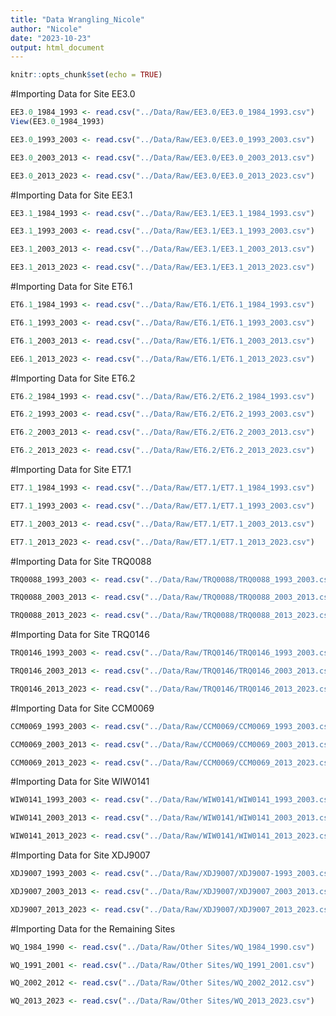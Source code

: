 ```yaml
---
title: "Data Wrangling_Nicole"
author: "Nicole"
date: "2023-10-23"
output: html_document
---
```


```r
knitr::opts_chunk$set(echo = TRUE)
```

#Importing Data for Site EE3.0

```r
EE3.0_1984_1993 <- read.csv("../Data/Raw/EE3.0/EE3.0_1984_1993.csv")
View(EE3.0_1984_1993)

EE3.0_1993_2003 <- read.csv("../Data/Raw/EE3.0/EE3.0_1993_2003.csv")

EE3.0_2003_2013 <- read.csv("../Data/Raw/EE3.0/EE3.0_2003_2013.csv")

EE3.0_2013_2023 <- read.csv("../Data/Raw/EE3.0/EE3.0_2013_2023.csv")
```

#Importing Data for Site EE3.1
```r
EE3.1_1984_1993 <- read.csv("../Data/Raw/EE3.1/EE3.1_1984_1993.csv")

EE3.1_1993_2003 <- read.csv("../Data/Raw/EE3.1/EE3.1_1993_2003.csv")

EE3.1_2003_2013 <- read.csv("../Data/Raw/EE3.1/EE3.1_2003_2013.csv")

EE3.1_2013_2023 <- read.csv("../Data/Raw/EE3.1/EE3.1_2013_2023.csv")
```

#Importing Data for Site ET6.1
```r
ET6.1_1984_1993 <- read.csv("../Data/Raw/ET6.1/ET6.1_1984_1993.csv")

ET6.1_1993_2003 <- read.csv("../Data/Raw/ET6.1/ET6.1_1993_2003.csv")

ET6.1_2003_2013 <- read.csv("../Data/Raw/ET6.1/ET6.1_2003_2013.csv")

EE6.1_2013_2023 <- read.csv("../Data/Raw/ET6.1/ET6.1_2013_2023.csv")
```

#Importing Data for Site ET6.2
```r
ET6.2_1984_1993 <- read.csv("../Data/Raw/ET6.2/ET6.2_1984_1993.csv")

ET6.2_1993_2003 <- read.csv("../Data/Raw/ET6.2/ET6.2_1993_2003.csv")

ET6.2_2003_2013 <- read.csv("../Data/Raw/ET6.2/ET6.2_2003_2013.csv")

ET6.2_2013_2023 <- read.csv("../Data/Raw/ET6.2/ET6.2_2013_2023.csv")
```

#Importing Data for Site ET7.1
```r
ET7.1_1984_1993 <- read.csv("../Data/Raw/ET7.1/ET7.1_1984_1993.csv")

ET7.1_1993_2003 <- read.csv("../Data/Raw/ET7.1/ET7.1_1993_2003.csv")

ET7.1_2003_2013 <- read.csv("../Data/Raw/ET7.1/ET7.1_2003_2013.csv")

ET7.1_2013_2023 <- read.csv("../Data/Raw/ET7.1/ET7.1_2013_2023.csv")
```

#Importing Data for Site TRQ0088
```r
TRQ0088_1993_2003 <- read.csv("../Data/Raw/TRQ0088/TRQ0088_1993_2003.csv")

TRQ0088_2003_2013 <- read.csv("../Data/Raw/TRQ0088/TRQ0088_2003_2013.csv")

TRQ0088_2013_2023 <- read.csv("../Data/Raw/TRQ0088/TRQ0088_2013_2023.csv")
```

#Importing Data for Site TRQ0146
```r
TRQ0146_1993_2003 <- read.csv("../Data/Raw/TRQ0146/TRQ0146_1993_2003.csv")

TRQ0146_2003_2013 <- read.csv("../Data/Raw/TRQ0146/TRQ0146_2003_2013.csv")

TRQ0146_2013_2023 <- read.csv("../Data/Raw/TRQ0146/TRQ0146_2013_2023.csv")
```

#Importing Data for Site CCM0069
```r
CCM0069_1993_2003 <- read.csv("../Data/Raw/CCM0069/CCM0069_1993_2003.csv")

CCM0069_2003_2013 <- read.csv("../Data/Raw/CCM0069/CCM0069_2003_2013.csv")

CCM0069_2013_2023 <- read.csv("../Data/Raw/CCM0069/CCM0069_2013_2023.csv")
```

#Importing Data for Site WIW0141
```r
WIW0141_1993_2003 <- read.csv("../Data/Raw/WIW0141/WIW0141_1993_2003.csv")

WIW0141_2003_2013 <- read.csv("../Data/Raw/WIW0141/WIW0141_2003_2013.csv")

WIW0141_2013_2023 <- read.csv("../Data/Raw/WIW0141/WIW0141_2013_2023.csv")
```

#Importing Data for Site XDJ9007
```r
XDJ9007_1993_2003 <- read.csv("../Data/Raw/XDJ9007/XDJ9007-1993_2003.csv")

XDJ9007_2003_2013 <- read.csv("../Data/Raw/XDJ9007/XDJ9007_2003_2013.csv")

XDJ9007_2013_2023 <- read.csv("../Data/Raw/XDJ9007/XDJ9007_2013_2023.csv")
```

#Importing Data for the Remaining Sites
```r
WQ_1984_1990 <- read.csv("../Data/Raw/Other Sites/WQ_1984_1990.csv")

WQ_1991_2001 <- read.csv("../Data/Raw/Other Sites/WQ_1991_2001.csv")

WQ_2002_2012 <- read.csv("../Data/Raw/Other Sites/WQ_2002_2012.csv")

WQ_2013_2023 <- read.csv("../Data/Raw/Other Sites/WQ_2013_2023.csv")
```